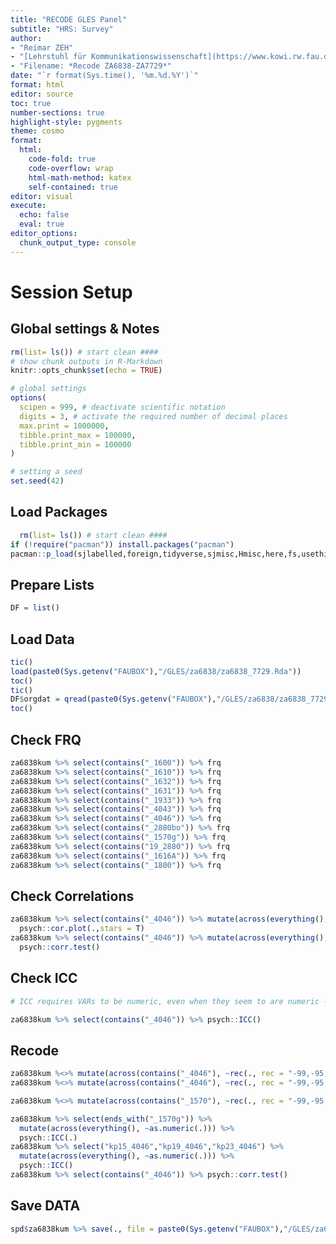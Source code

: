 ```yaml
---
title: "RECODE GLES Panel"
subtitle: "HRS: Survey"
author:
- "Reimar ZEH"
- "[Lehrstuhl für Kommunikationswissenschaft](https://www.kowi.rw.fau.de)"
- "Filename: *Recode ZA6838-ZA7729*"
date: "`r format(Sys.time(), '%m.%d.%Y')`"
format: html
editor: source
toc: true
number-sections: true
highlight-style: pygments
theme: cosmo
format:
  html: 
    code-fold: true
    code-overflow: wrap
    html-math-method: katex
    self-contained: true
editor: visual
execute: 
  echo: false
  eval: true
editor_options: 
  chunk_output_type: console
---
```


# Session Setup

## Global settings & Notes

```r
rm(list= ls()) # start clean ####
# show chunk outputs in R-Markdown
knitr::opts_chunk$set(echo = TRUE)

# global settings
options(
  scipen = 999, # deactivate scientific notation
  digits = 3, # activate the required number of decimal places
  max.print = 1000000,
  tibble.print_max = 100000,
  tibble.print_min = 100000
)

# setting a seed
set.seed(42)
```

## Load Packages

```r
  rm(list= ls()) # start clean ####
if (!require("pacman")) install.packages("pacman")
pacman::p_load(sjlabelled,foreign,tidyverse,sjmisc,Hmisc,here,fs,usethis,labelled,janitor,magrittr,qs,tictoc)
```

## Prepare Lists

```r
DF = list()
```

## Load Data

```r
tic()
load(paste0(Sys.getenv("FAUBOX"),"/GLES/za6838/za6838_7729.Rda"))
toc()
tic()
DF$orgdat = qread(paste0(Sys.getenv("FAUBOX"),"/GLES/za6838/za6838_7729.qs"))
toc()
```

## Check FRQ

```r
za6838kum %>% select(contains("_1600")) %>% frq
za6838kum %>% select(contains("_1610")) %>% frq
za6838kum %>% select(contains("_1632")) %>% frq
za6838kum %>% select(contains("_1631")) %>% frq
za6838kum %>% select(contains("_1933")) %>% frq
za6838kum %>% select(contains("_4043")) %>% frq
za6838kum %>% select(contains("_4046")) %>% frq
za6838kum %>% select(contains("_2880bo")) %>% frq
za6838kum %>% select(contains("_1570g")) %>% frq
za6838kum %>% select(contains("19_2880")) %>% frq
za6838kum %>% select(contains("_1616A")) %>% frq
za6838kum %>% select(contains("_1800")) %>% frq

```


## Check Correlations
```r
za6838kum %>% select(contains("_4046")) %>% mutate(across(everything(), ~as.numeric(.))) %>%
  psych::cor.plot(.,stars = T)
za6838kum %>% select(contains("_4046")) %>% mutate(across(everything(), ~as.numeric(.))) %>%
  psych::corr.test()
```

## Check ICC
```r
# ICC requires VARs to be numeric, even when they seem to are numeric -> mutate!

za6838kum %>% select(contains("_4046")) %>% psych::ICC()

```


## Recode

```r
za6838kum %<>% mutate(across(contains("_4046"), ~rec(., rec = "-99,-95,-93=NA; else = copy")))
za6838kum %<>% mutate(across(contains("_4046"), ~rec(., rec = "-99,-95,-93=NA; else = copy"))) 

za6838kum %<>% mutate(across(contains("_1570"), ~rec(., rec = "-99,-95,-93=NA; else = copy")))

za6838kum %>% select(ends_with("_1570g")) %>% 
  mutate(across(everything(), ~as.numeric(.))) %>%
  psych::ICC(.)
za6838kum %>% select("kp15_4046","kp19_4046","kp23_4046") %>% 
  mutate(across(everything(), ~as.numeric(.))) %>%
  psych::ICC()
za6838kum %>% select(contains("_4046")) %>% psych::corr.test()
```

## Save DATA

```r
spd$za6838kum %>% save(., file = paste0(Sys.getenv("FAUBOX"),"/GLES/za6838/za6838_7729.Rda"))
```
